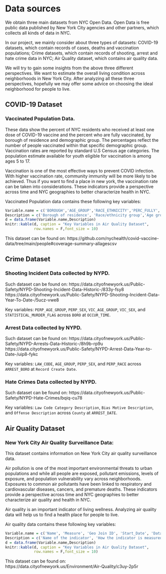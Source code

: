# Data sources

We obtain three main datasets from NYC Open Data. Open Data is free public data published by New York City agencies and other partners, which collects all kinds of data in NYC.

In our project, we mainly consider about three types of datasets: COVID-19 datasets, which contain records of cases, deaths and vaccination populations; Crime datasets, which contain records of shooting, arrest and hate crime data in NYC; Air Quality dataset, which contains air quality data.

We will try to gain some insights from the above three different perspectives. We want to estimate the overall living condition across neighborhoods in New York City. After analyzing all these three perspectives, hopefully we may offer some advice on choosing the ideal neighborhood for people to live.

## COVID-19 Dataset

### Vaccinated Population Data.

These data show the percent of NYC residents who received at least one dose of COVID-19 vaccine and the percent who are fully vaccinated, by borough of residence and demographic group. The percentages reflect the number of people vaccinated within that specific demographic group. Vaccination rates are reported by standard U.S Census age categories. The population estimate available for youth eligible for vaccination is among ages 5 to 17.

Vaccination is one of the most effective ways to prevent COVID infection. With higher vaccination rate, community immunity will be more likely to be achieved. Thus if you want to find a place in new york, the vaccination rate can be taken into considerations. These indicators provide a perspective across time and NYC geographies to better characterize  health in NYC.


Vaccinated Population data contains these following key variables: 

```r
Variable.name = c('BOROUGH','AGE_GROUP','RACE_ETHNICITY','PERC_FULLY','PERC_1PLUS')
Description = c('Borough of residence', 'Race/ethnicity group','Age group in years','Estimated percentage of people fully vaccinated', 'Estimated percentage of people vaccinated')
d = data.frame(Variable.name,Description)
knitr::kable(d, caption = "Key Variables in Air Quality Dataset",
             row.names = F,font_size = 10)
```


This dataset can be found on: https://github.com/nychealth/covid-vaccine-data/tree/main/people#coverage-summary-allagescsv


## Crime Dataset

### Shooting Incident Data collected by NYPD.
Such dataset can be found on: https://data.cityofnewyork.us/Public-Safety/NYPD-Shooting-Incident-Data-Historic-/833y-fsy8
https://data.cityofnewyork.us/Public-Safety/NYPD-Shooting-Incident-Data-Year-To-Date-/5ucz-vwe8

Key variables: `PERP_AGE_GROUP`, `PERP_SEX`, `VIC_AGE_GROUP`, `VIC_SEX`, and `STATISTICAL_MURDER_FLAG` across `BORO` at `OCCUR_TIME`.

### Arrest Data collected by NYPD.
Such dataset can be found on: https://data.cityofnewyork.us/Public-Safety/NYPD-Arrests-Data-Historic-/8h9b-rp9u
https://data.cityofnewyork.us/Public-Safety/NYPD-Arrest-Data-Year-to-Date-/uip8-fykc

Key variables: `LAW_CODE`, `AGE_GROUP`, `PERP_SEX`, and `PERP_RACE` across `ARREST_BORO` at `Record Create Date`.

### Hate Crimes Data collected by NYPD.
Such dataset can be found on: https://data.cityofnewyork.us/Public-Safety/NYPD-Hate-Crimes/bqiq-cu78

Key variables: `Law Code Category Description`, `Bias Motive Description`, and `Offense Description` across `County` at `ARREST_DATE`.

## Air Quality Dataset

### New York City Air Quality Surveillance Data:

This dataset contains information on New York City air quality surveillance data.

Air pollution is one of the most important environmental threats to urban populations and while all people are exposed, pollutant emissions, levels of exposure, and population vulnerability vary across neighborhoods. Exposures to common air pollutants have been linked to respiratory and cardiovascular diseases, cancers, and premature deaths. These indicators provide a perspective across time and NYC geographies to better characterize air quality and health in NYC.

Air quality is an important indicator of living wellness. Analyzing air quality data will help us to find a health place for people to live.

Air quality data contains these following key variables: 

```r
Variable.name = c('Name', 'Measure', 'Geo Join ID', 'Start_Date', 'Data Value')
Description = c('Name of the indicator', 'How the indicator is measured','Identifier of the neighborhood geographic area','Date value for the start of the time_period', 'The actual data value for this indicator')
d = data.frame(Variable.name,Description)
knitr::kable(d, caption = "Key Variables in Air Quality Dataset",
             row.names = F,font_size = 10)
```
This dataset can be found on: https://data.cityofnewyork.us/Environment/Air-Quality/c3uy-2p5r
